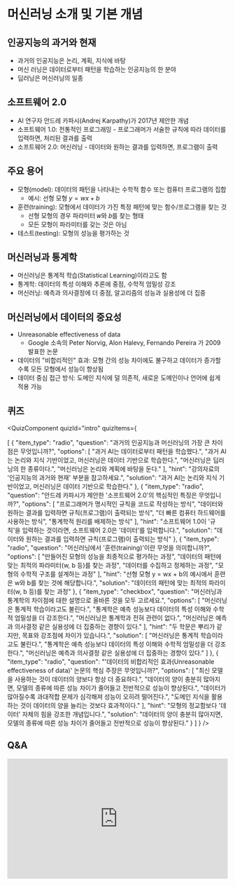 # 머신러닝 소개 및 기본 개념

## 인공지능의 과거와 현재
- 과거의 인공지능은 논리, 계획, 지식에 바탕
- 머신 러닝은 데이터로부터 패턴을 학습하는 인공지능의 한 분야
- 딥러닝은 머신러닝의 일종

## 소프트웨어 2.0

- AI 연구자 안드레 카파시(Andrej Karpathy)가 2017년 제안한 개념
- 소프트웨어 1.0: 전통적인 프로그래밍 - 프로그래머가 서술한 규칙에 따라 데이터를 입력하면, 처리된 결과를 출력
- 소프트웨어 2.0: 머신러닝 - 데이터와 원하는 결과를 입력하면, 프로그램이 출력

## 주요 용어
- 모형(model): 데이터의 패턴을 나타내는 수학적 함수 또는 컴퓨터 프로그램의 집합
    - 예시: 선형 모형 $y = wx + b$
- 훈련(training): 모형에서 데이터가 가진 특정 패턴에 맞는 함수/프로그램을 찾는 것
    - 선형 모형의 경우 파라미터 𝑤와 𝑏를 찾는 형태
    - 모든 모형이 파라미터를 갖는 것은 아님
- 테스트(testing): 모형의 성능을 평가하는 것

## 머신러닝과 통계학
- 머신러닝은 통계적 학습(Statistical Learning)이라고도 함
- 통계학: 데이터의 특성 이해와 추론에 중점, 수학적 엄밀성 강조
- 머신러닝: 예측과 의사결정에 더 중점, 알고리즘의 성능과 실용성에 더 집중
## 머신러닝에서 데이터의 중요성

- Unreasonable effectiveness of data
    - Google 소속의 Peter Norvig, Alon Halevy, Fernando Pereira 가 2009 발표한 논문
- 데이터의 "비합리적인" 효과: 모형 간의 성능 차이에도 불구하고 데이터가 증가할 수록 모든 모형에서 성능이 향상됨
- 데이터 중심 접근 방식: 도메인 지식에 덜 의존적, 새로운 도메인이나 언어에 쉽게 적용 가능

## 퀴즈


<QuizComponent quizId="intro" quizItems={
    
[
    {
        "item_type": "radio",
        "question": "과거의 인공지능과 머신러닝의 가장 큰 차이점은 무엇입니까?",
        "options": [
            "과거 AI는 데이터로부터 패턴을 학습했다.",
            "과거 AI는 논리와 지식 기반이었고, 머신러닝은 데이터 기반으로 학습한다.",
            "머신러닝은 딥러닝의 한 종류이다.",
            "머신러닝은 논리와 계획에 바탕을 둔다."
        ],
        "hint": "강의자료의 '인공지능의 과거와 현재' 부분을 참고하세요.",
        "solution": "과거 AI는 논리와 지식 기반이었고, 머신러닝은 데이터 기반으로 학습한다."
    },
    {
        "item_type": "radio",
        "question": "안드레 카파시가 제안한 '소프트웨어 2.0'의 핵심적인 특징은 무엇입니까?",
        "options": [
            "프로그래머가 명시적인 규칙을 코드로 작성하는 방식",
            "데이터와 원하는 결과를 입력하면 규칙(프로그램)이 출력되는 방식",
            "더 빠른 컴퓨터 하드웨어를 사용하는 방식",
            "통계학적 원리를 배제하는 방식"
        ],
        "hint": "소프트웨어 1.0이 '규칙'을 입력하는 것이라면, 소프트웨어 2.0은 '데이터'를 입력합니다.",
        "solution": "데이터와 원하는 결과를 입력하면 규칙(프로그램)이 출력되는 방식"
    },
    {
        "item_type": "radio",
        "question": "머신러닝에서 '훈련(training)'이란 무엇을 의미합니까?",
        "options": [
            "만들어진 모형의 성능을 최종적으로 평가하는 과정",
            "데이터의 패턴에 맞는 최적의 파라미터(w, b 등)를 찾는 과정",
            "데이터를 수집하고 정제하는 과정",
            "모형의 수학적 구조를 설계하는 과정"
        ],
        "hint": "선형 모형 y = wx + b의 예시에서 훈련은 w와 b를 찾는 것에 해당합니다.",
        "solution": "데이터의 패턴에 맞는 최적의 파라미터(w, b 등)를 찾는 과정"
    },
    {
        "item_type": "checkbox",
        "question": "머신러닝과 통계학의 차이점에 대한 설명으로 올바른 것을 모두 고르세요.",
        "options": [
            "머신러닝은 통계적 학습이라고도 불린다.",
            "통계학은 예측 성능보다 데이터의 특성 이해와 수학적 엄밀성을 더 강조한다.",
            "머신러닝은 통계학과 전혀 관련이 없다.",
            "머신러닝은 예측과 의사결정 같은 실용성에 더 집중하는 경향이 있다."
        ],
        "hint": "두 학문은 뿌리가 같지만, 목표와 강조점에 차이가 있습니다.",
        "solution": [
            "머신러닝은 통계적 학습이라고도 불린다.",
            "통계학은 예측 성능보다 데이터의 특성 이해와 수학적 엄밀성을 더 강조한다.",
            "머신러닝은 예측과 의사결정 같은 실용성에 더 집중하는 경향이 있다."
        ]
    },
    {
        "item_type": "radio",
        "question": "'데이터의 비합리적인 효과(Unreasonable effectiveness of data)' 논문의 핵심 주장은 무엇입니까?",
        "options": [
            "최신 모델을 사용하는 것이 데이터의 양보다 항상 더 중요하다.",
            "데이터의 양이 충분히 많아지면, 모델의 종류에 따른 성능 차이가 줄어들고 전반적으로 성능이 향상된다.",
            "데이터가 많아질수록 과대적합 문제가 심각해져 성능이 오히려 떨어진다.",
            "도메인 지식을 활용하는 것이 데이터의 양을 늘리는 것보다 효과적이다."
        ],
        "hint": "모형의 정교함보다 '데이터' 자체의 힘을 강조한 개념입니다.",
        "solution": "데이터의 양이 충분히 많아지면, 모델의 종류에 따른 성능 차이가 줄어들고 전반적으로 성능이 향상된다."
    }
]
} />


## Q&A
<iframe src="https://tally.so/embed/wbOOKg?alignLeft=1&hideTitle=1&transparentBackground=1&dynamicHeight=0" loading="lazy" width="100%" height="274" frameborder="0" marginheight="0" marginwidth="0" title="Q&A"></iframe>